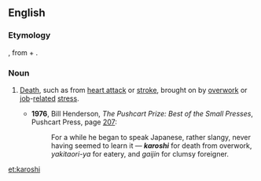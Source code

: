 ==English==
{{wikipedia}}

===Etymology===
{{etyl|ja|en}} {{term|過労死|tr=karōshi|lang=ja|sc=Hani}}, from {{term|過労||overwork|tr=karō|lang=ja|sc=Hani}} + {{term|死||death|tr=shi|lang=ja|sc=Hani}}.

===Noun===
{{en-noun|-}}

# {{rfquote-sense}} [[death|Death]], such as from [[heart attack]] or [[stroke]], brought on by [[overwork]] or [[job]]-[[related]] [[stress]].
#* '''1976''', Bill Henderson, ''The Pushcart Prize: Best of the Small Presses'', Pushcart Press, page [http://books.google.com/books?q=began+to+speak+Japanese+karoshi&btnG=Search+Books 207]:
#*: For a while he began to speak Japanese, rather slangy, never having seemed to learn it — '''''karoshi''''' for death from overwork, ''yakitaori-ya'' for eatery, and ''gaijin'' for clumsy foreigner.

[[et:karoshi]]